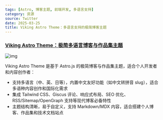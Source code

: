 ```yaml
---
tags: [Astro, 博客主题, 前端开发, 多语言支持]
category: 资源
source: Twitter
date: 2025-03-25
title: Viking Astro Theme：多语言支持的极简博客主题
---
```


### [Viking Astro Theme：极简多语言博客与作品集主题](https://github.com/vikingmute/viking-astro-theme)

![img](https://img.mengpeng.tech/i/2025/04/16/67ff3a762a5d7.webp)

Viking Astro Theme 是基于 Astro.js 的极简博客与作品集主题，适合个人开发者和内容创作者：

- 支持多语言（中、英、日等），内置中文友好功能（如中文转拼音 slug），适合多语种内容创作和国际化需求
- 集成 Tailwind CSS、Giscus 评论、响应式布局、SEO 优化、RSS/Sitemap/OpenGraph 支持等现代博客必备特性
- 主题结构清晰，易于自定义，支持 Markdown/MDX 内容，适合搭建个人博客、作品集和技术文档站点 